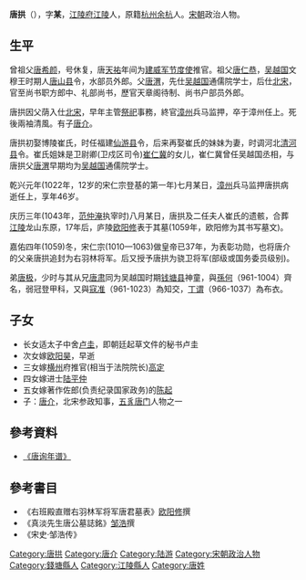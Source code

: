 '''唐拱'''（{{bd|976年||1022年|catIdx=T}}），字'''某'''，[[江陵府|江陵府]][[江陵|江陵]]人，原籍[[杭州|杭州]][[余杭县|余杭]]人。[[宋朝|宋朝]]政治人物。

==生平==
曾祖父[[唐希颜|唐希颜]]，号休复，唐[[天祐_(唐朝)|天祐]]年间为[[建威军节度使|建威军节度使]]推官。祖父[[唐仁恭|唐仁恭]]，[[吴越国|吴越国]]文穆王时期人[[唐山县|唐山县]]令，水部员外郎。父[[唐渭|唐渭]]，先仕[[吴越国|吴越国]]通儒院学士，后仕[[北宋|北宋]]，官至尚书职方郎中、礼部尚书，歷官天章阁待制、尚书户部员外郎。

唐拱因父荫入仕[[北宋|北宋]]，早年主管[[祭祀|祭祀]]事務，終官[[漳州|漳州]]兵马监押，卒于漳州任上。死後兩袖清風。有子[[唐介|唐介]]。

唐拱初娶博陵崔氏，时任福建[[仙游县|仙游县]]令，后来再娶崔氏的妹妹为妻，时调河北[[清河县|清河县]]令。崔氏姐妹是卫尉卿(卫戍区司令)[[崔仁冀|崔仁冀]]的女儿，崔仁冀曾任吴越国丞相，与唐拱父[[唐渭|唐渭]]早期均为[[吴越国|吴越国]]通儒院学士。

乾兴元年(1022年，12岁的宋仁宗登基的第一年)七月某日，[[漳州|漳州]]兵马监押唐拱病逝任上，享年46岁。

庆历三年(1043年，[[范仲淹|范仲淹]]执宰时)八月某日，唐拱及二任夫人崔氏的遗骸，合葬[[江陵|江陵]]龙山东原，17年后，庐陵[[欧阳修|欧阳修]]表于其墓(1059年，欧阳修为其书写墓文)。

嘉佑四年(1059)冬，宋仁宗(1010—1063)做皇帝已37年，为表彰功勋，也将唐介的父亲唐拱追封为右羽林将军。后又授予唐拱为骁卫将军(部级或国务委员级别)。

弟[[唐极|唐极]]，少时与其从兄[[唐肃|唐肃]]同为吴越国时期[[钱塘县|钱塘县]]神童，與[[孫何|孫何]]（961-1004）齊名，弱冠登甲科，又與[[寇准|寇准]]（961-1023）為知交，[[丁谓|丁谓]]（966-1037）為布衣。

== 子女 ==
*长女适太子中舍[[卢圭|卢圭]]，即朝廷起草文件的秘书卢圭
*次女嫁[[欧阳昊|欧阳昊]]，早逝
*三女嫁[[横州|横州]]府推官(相当于法院院长)[[高定|高定]]
*四女嫁进士[[陆平仲|陆平仲]]
*五女嫁著作佐郎(负责纪录国家政务)的[[陈起|陈起]]
*子：[[唐介|唐介]]，北宋参政知事，[[五豸唐门|五豸唐门]]人物之一

== 參考資料 ==
{{REFLIST}}
*[http://reader.epubee.com/books/mobile/c3/c3036ba82b77e0d8d5b988ad7d739682/text00007.html 《唐询年谱》]

==參考書目==
*《右班殿直赠右羽林军将军唐君墓表》[[欧阳修|欧阳修]]撰
*《真淡先生唐公墓誌銘》[[邹浩|邹浩]]撰
*《宋史·邹浩传》

{{宋朝人物小作品}}
{{Authority control}}
{{DEFAULTSORT:T}}
[[Category:唐拱|Category:唐拱]]
[[Category:唐介|Category:唐介]]
[[Category:陆游|Category:陆游]]
[[Category:宋朝政治人物|Category:宋朝政治人物]]
[[Category:錢塘縣人|Category:錢塘縣人]]
[[Category:江陵縣人|Category:江陵縣人]]
[[Category:唐姓|Category:唐姓]]